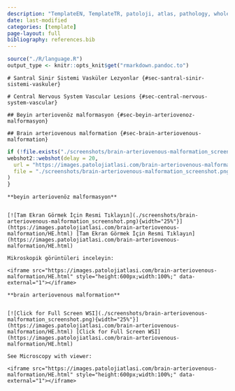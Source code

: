 ```yaml
---
description: "TemplateEN, TemplateTR, patoloji, atlas, pathology, whole slide image templateTR"
date: last-modified
categories: [template]
page-layout: full
bibliography: references.bib
---
```


```r

source("./R/language.R")
output_type <- knitr::opts_knit$get("rmarkdown.pandoc.to")

```

```asis

# Santral Sinir Sistemi Vasküler Lezyonlar {#sec-santral-sinir-sistemi-vaskuler} 

```

```asis

# Central Nervous System Vascular Lesions {#sec-central-nervous-system-vascular} 

```

```asis

## Beyin arteriovenöz malformasyon {#sec-beyin-arteriovenoz-malformasyon} 

```

```asis

## Brain arteriovenous malformation {#sec-brain-arteriovenous-malformation} 

```

```r
if (!file.exists("./screenshots/brain-arteriovenous-malformation_screenshot.png")) {
webshot2::webshot(delay = 20,
  url = "https://images.patolojiatlasi.com/brain-arteriovenous-malformation/HE.html",
  file = "./screenshots/brain-arteriovenous-malformation_screenshot.png"
)
}
```

```asis

**beyin arteriovenöz malformasyon**


[![Tam Ekran Görmek İçin Resmi Tıklayın](./screenshots/brain-arteriovenous-malformation_screenshot.png){width="25%"}](https://images.patolojiatlasi.com/brain-arteriovenous-malformation/HE.html) [Tam Ekran Görmek İçin Resmi Tıklayın](https://images.patolojiatlasi.com/brain-arteriovenous-malformation/HE.html)

```


```asis

Mikroskopik görüntüleri inceleyin:

<iframe src="https://images.patolojiatlasi.com/brain-arteriovenous-malformation/HE.html" style="height:600px;width:100%;" data-external="1"></iframe>

```

```asis

**brain arteriovenous malformation**


[![Click for Full Screen WSI](./screenshots/brain-arteriovenous-malformation_screenshot.png){width="25%"}](https://images.patolojiatlasi.com/brain-arteriovenous-malformation/HE.html) [Click for Full Screen WSI](https://images.patolojiatlasi.com/brain-arteriovenous-malformation/HE.html)

```

```asis

See Microscopy with viewer: 

<iframe src="https://images.patolojiatlasi.com/brain-arteriovenous-malformation/HE.html" style="height:600px;width:100%;" data-external="1"></iframe>

```
